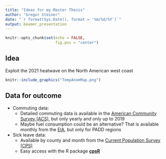 ```yaml
---
title: "Ideas for my Master Thesis"
author: "Gregor Steiner"
date: "`r format(Sys.Date(), format = '%m/%d/%Y')`"
output: beamer_presentation
---
```


```r
knitr::opts_chunk$set(echo = FALSE,
                      fig.pos = "center")
```

## Idea

Exploit the 2021 heatwave on the North American west coast


```r
knitr::include_graphics("TempAnomMap.png")
```





## Data for outcome

* Commuting data: 
  + Detailed commuting data is available in the [American Community Survey (ACS)](https://data.census.gov/cedsci/table?q=ACS%20commuting&g=0100000US%240500000&tid=ACSST1Y2019.S0802), but only yearly and only up to 2019
  + Maybe fuel consumption could be an alternative? That is available monthly from the [EIA](https://www.eia.gov/opendata/qb.php?category=401685), but only for PADD regions

* Sick leave data:
  + Available by county and month from the [Current Population Survey (CPS)](https://www.census.gov/data/datasets/time-series/demo/cps/cps-basic.html) 
  + Easy access with the R package [**cpsR**](https://github.com/matt-saenz/cpsR)
